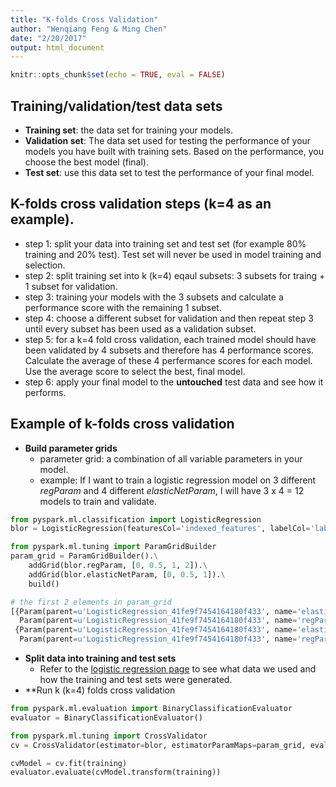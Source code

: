 ```yaml
---
title: "K-folds Cross Validation"
author: "Wenqiang Feng & Ming Chen"
date: "2/20/2017"
output: html_document
---
```


```r
knitr::opts_chunk$set(echo = TRUE, eval = FALSE)
```

## Training/validation/test data sets

* **Training set**: the data set for training your models.
* **Validation set**: The data set used for testing the performance of your models you have built with training sets. Based on the performance, you choose the best model (final).
* **Test set**: use this data set to test the performance of your final model.

## K-folds cross validation steps (k=4 as an example).

* step 1: split your data into training set and test set (for example 80% training and 20% test). Test set will never be used in model training and selection. 
* step 2: split training set into k (k=4) eqaul subsets: 3 subsets for traing + 1 subset for validation.
* step 3: training your models with the 3 subsets and calculate a performance score with the remaining 1 subset.
* step 4: choose a different subset for validation and then repeat step 3 until every subset has been used as a validation subset.
* step 5: for a k=4 fold cross validation, each trained model should have been validated by 4 subsets and therefore has 4 performance scores. Calculate the average of these 4 perfermance scores for each model. Use the average score to select the best, final model.
* step 6: apply your final model to the **untouched** test data and see how it performs.

## Example of k-folds cross validation

* **Build parameter grids**
    + parameter grid: a combination of all variable parameters in your model.
    + example: If I want to train a logistic regression model on 3 different *regParam* and 4 different *elasticNetParam*, I will have 3 x 4 = 12 models to train and validate.
    
```python
from pyspark.ml.classification import LogisticRegression
blor = LogisticRegression(featuresCol='indexed_features', labelCol='label', family='binomial')

from pyspark.ml.tuning import ParamGridBuilder
param_grid = ParamGridBuilder().\
    addGrid(blor.regParam, [0, 0.5, 1, 2]).\
    addGrid(blor.elasticNetParam, [0, 0.5, 1]).\
    build()
```

```python
# the first 2 elements in param_grid
[{Param(parent=u'LogisticRegression_41fe9f7454164180f433', name='elasticNetParam', doc='the ElasticNet mixing parameter, in range [0, 1]. For alpha = 0, the penalty is an L2 penalty. For alpha = 1, it is an L1 penalty.'): 0,
  Param(parent=u'LogisticRegression_41fe9f7454164180f433', name='regParam', doc='regularization parameter (>= 0).'): 0},
 {Param(parent=u'LogisticRegression_41fe9f7454164180f433', name='elasticNetParam', doc='the ElasticNet mixing parameter, in range [0, 1]. For alpha = 0, the penalty is an L2 penalty. For alpha = 1, it is an L1 penalty.'): 0.5,
  Param(parent=u'LogisticRegression_41fe9f7454164180f433', name='regParam', doc='regularization parameter (>= 0).'): 0}]
```

* **Split data into training and test sets**
    + Refer to the [logistic regression page](logistic-regression.html) to see what data we used and how the training and test sets were generated.

* **Run k (k=4) folds cross validation
```python
from pyspark.ml.evaluation import BinaryClassificationEvaluator
evaluator = BinaryClassificationEvaluator()

from pyspark.ml.tuning import CrossValidator
cv = CrossValidator(estimator=blor, estimatorParamMaps=param_grid, evaluator=evaluator, numFolds=4)

cvModel = cv.fit(training)
evaluator.evaluate(cvModel.transform(training))
```

 